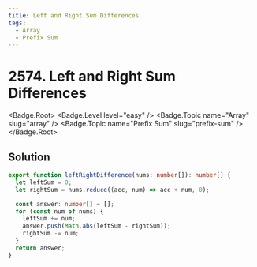 ```yaml
---
title: Left and Right Sum Differences
tags:
  - Array
  - Prefix Sum
---
```


# 2574. Left and Right Sum Differences

<Badge.Root>
  <Badge.Level level="easy" />
  <Badge.Topic name="Array" slug="array" />
  <Badge.Topic name="Prefix Sum" slug="prefix-sum" />
</Badge.Root>

## Solution

```typescript filename="solution.ts" copy
export function leftRightDifference(nums: number[]): number[] {
  let leftSum = 0;
  let rightSum = nums.reduce((acc, num) => acc + num, 0);

  const answer: number[] = [];
  for (const num of nums) {
    leftSum += num;
    answer.push(Math.abs(leftSum - rightSum));
    rightSum -= num;
  }
  return answer;
}
```

<ProblemLink
  codingSite="leetcode"
  href="https://leetcode.com/problems/left-and-right-sum-differences"
  title="Left and Right Sum Differences"
/>
